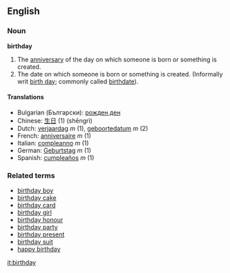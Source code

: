 ==English==
===Noun===
'''birthday'''

# The [[anniversary]] of the day on which someone is born or something is created.
# The date on which someone is born or something is created. (Informally writ [[birth day]]; commonly called [[birthdate]]).

====Translations====
*Bulgarian (Български): [[рожден ден]]
*Chinese: [[生日]] (1) (shēngrì)
*Dutch: [[verjaardag]] ''m'' (1), [[geboortedatum]] ''m'' (2)
*French: [[anniversaire]] ''m'' (1)
*Italian: [[compleanno]] ''m'' (1)
*German: [[Geburtstag]] ''m'' (1)
*Spanish: [[cumpleaños]] ''m'' (1)

===Related terms===
*[[birthday boy]]
*[[birthday cake]]
*[[birthday card]]
*[[birthday girl]]
*[[birthday honour]]
*[[birthday party]]
*[[birthday present]]
*[[birthday suit]]
*[[happy birthday]]

[[it:birthday]]